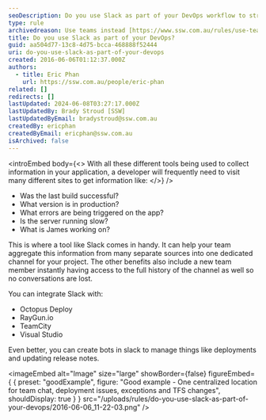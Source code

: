 ```yaml
---
seoDescription: Do you use Slack as part of your DevOps workflow to streamline collaboration and improve team communication?
type: rule
archivedreason: Use teams instead [https://www.ssw.com.au/rules/use-teams](/rules/use-teams)
title: Do you use Slack as part of your DevOps?
guid: aa504d77-13c8-4d75-bcca-468888f52444
uri: do-you-use-slack-as-part-of-your-devops
created: 2016-06-06T01:12:37.000Z
authors:
  - title: Eric Phan
    url: https://ssw.com.au/people/eric-phan
related: []
redirects: []
lastUpdated: 2024-06-08T03:27:17.000Z
lastUpdatedBy: Brady Stroud [SSW]
lastUpdatedByEmail: bradystroud@ssw.com.au
createdBy: ericphan
createdByEmail: ericphan@ssw.com.au
isArchived: false
---
```


<introEmbed
  body={<>
With all these different tools being used to collect information in your application, a developer will frequently need to visit many different sites to get information like:
  </>}
/>
* Was the last build successful?
* What version is in production?
* What errors are being triggered on the app?
* Is the server running slow?
* What is James working on?

This is where a tool like Slack comes in handy. It can help your team aggregate this information from many separate sources into one dedicated channel for your project. The other benefits also include a new team member instantly having access to the full history of the channel as well so no conversations are lost.

You can integrate Slack with:

* Octopus Deploy
* RayGun.io
* TeamCity
* Visual Studio

Even better, you can create bots in slack to manage things like deployments and updating release notes.

<imageEmbed
  alt="Image"
  size="large"
  showBorder={false}
  figureEmbed={ {
    preset: "goodExample",
    figure: "Good example - One centralized location for team chat, deployment issues, exceptions and TFS changes",
    shouldDisplay: true
  } }
  src="/uploads/rules/do-you-use-slack-as-part-of-your-devops/2016-06-06_11-22-03.png"
/>
